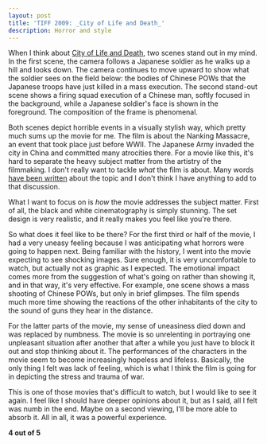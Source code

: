 ```yaml
---
layout: post
title: 'TIFF 2009: _City of Life and Death_'
description: Horror and style
---
```


When I think about [City of Life and Death](http://www.imdb.com/title/tt1124052/), two scenes stand out in my mind. In the first scene, the camera follows a Japanese soldier as he walks up a hill and looks down. The camera continues to move upward to show what the soldier sees on the field below: the bodies of Chinese POWs that the Japanese troops have just killed in a mass execution. The second stand-out scene shows a firing squad execution of a Chinese man, softly focused in the background, while a Japanese soldier's face is shown in the foreground. The composition of the frame is phenomenal.  
  
Both scenes depict horrible events in a visually stylish way, which pretty much sums up the movie for me. The film is about the Nanking Massacre, an event that took place just before WWII. The Japanese Army invaded the city in China and committed many atrocities there. For a movie like this, it's hard to separate the heavy subject matter from the artistry of the filmmaking. I don't really want to tackle _what_ the film is about. Many words [have been written](https://www.chapters.indigo.ca/en-ca/books/the-rape-of-nanking-the/9780465068364-item.html) about the topic and I don't think I have anything to add to that discussion.  

What I want to focus on is _how_ the movie addresses the subject matter. First of all, the black and white cinematography is simply stunning. The set design is very realistic, and it really makes you feel like you're there.

So what does it feel like to be there? For the first third or half of the movie, I had a very uneasy feeling because I was anticipating what horrors were going to happen next. Being familiar with the history, I went into the movie expecting to see shocking images. Sure enough, it is very uncomfortable to watch, but actually not as graphic as I expected. The emotional impact comes more from the suggestion of what's going on rather than showing it, and in that way, it's very effective. For example, one scene shows a mass shooting of Chinese POWs, but only in brief glimpses. The film spends much more time showing the reactions of the other inhabitants of the city to the sound of guns they hear in the distance.

For the latter parts of the movie, my sense of uneasiness died down and was replaced by numbness. The movie is so unrelenting in portraying one unpleasant situation after another that after a while you just have to block it out and stop thinking about it. The performances of the characters in the movie seem to become increasingly hopeless and lifeless. Basically, the only thing I felt was lack of feeling, which is what I think the film is going for in depicting the stress and trauma of war.

This is one of those movies that's difficult to watch, but I would like to see it again. I feel like I should have deeper opinions about it, but as I said, all I felt was numb in the end. Maybe on a second viewing, I'll be more able to absorb it. All in all, it was a powerful experience.

**4 out of 5**